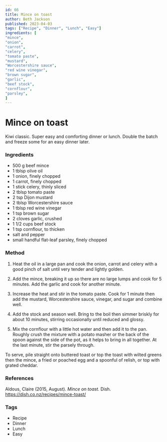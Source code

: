 ```yaml
---
id: 66
title: Mince on toast
author: Beth Jackson
published: 2023-04-03
tags: ["Recipe", "Dinner", "Lunch", "Easy"]
ingredients: [
"mince",
"onion",
"carrot",
"celery",
"tomato paste",
"mustard",
"Worcestershire sauce",
"red wine vinegar",
"brown sugar",
"garlic",
"beef stock",
"cornflour",
"parsley",
]
---
```


# Mince on toast

<BlogTextWrapper>

Kiwi classic. Super easy and comforting dinner or lunch. Double the batch and freeze some for an easy dinner later.

</BlogTextWrapper>

<BlogTextWrapper>

### Ingredients

- 500 g beef mince
- 1 tblsp olive oil
- 1 onion, finely chopped
- 1 carrot, finely chopped
- 1 stick celery, thinly sliced
- 2 tblsp tomato paste
- 2 tsp Dijon mustard
- 2 tblsp Worcestershire sauce
- 1 tblsp red wine vinegar
- 1 tsp brown sugar
- 2 cloves garlic, crushed
- 1 1/2 cups beef stock
- 1 tsp cornflour, to thicken
- salt and pepper
- small handful flat-leaf parsley, finely chopped

</BlogTextWrapper>

<BlogTextWrapper>

### Method

1. Heat the oil in a large pan and cook the onion, carrot and celery with a good pinch of salt until very tender and lightly golden.

2. Add the mince, breaking it up so there are no large lumps and cook for 5 minutes. Add the garlic and cook for another minute.

3. Increase the heat and stir in the tomato paste. Cook for 1 minute then add the mustard, Worcestershire sauce, vinegar, and sugar and combine well.

4. Add the stock and season well. Bring to the boil then simmer briskly for about 10 minutes, stirring occasionally until reduced and glossy.

5. Mix the cornflour with a little hot water and then add it to the pan. Roughly crush the mixture with a potato masher or the back of the spoon against the side of the pot, as it helps to bring in all together. At the last minute, stir the parsely through.

To serve, pile straight onto buttered toast or top the toast with wilted greens then the mince, a fried or poached egg and a spoonful of relish, or top with grated cheddar.

</BlogTextWrapper>

<BlogTextWrapper>

### References

Aldous, Claire (2015, August). _Mince on toast._ Dish. https://dish.co.nz/recipes/mince-toast/

</BlogTextWrapper>

<BlogTextWrapper>

### Tags

- Recipe
- Dinner
- Lunch
- Easy

</BlogTextWrapper>
